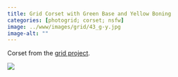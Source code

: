 ```yaml
---
title: Grid Corset with Green Base and Yellow Boning
categories: [photogrid; corset; nsfw]
image: ../www/images/grid/43_g-y.jpg
image-alt: ""
---
```


Corset from the [grid project](/posts/2025-01-27_grid-project.html).

![](../www/images/grid/43_g-y.jpg)

